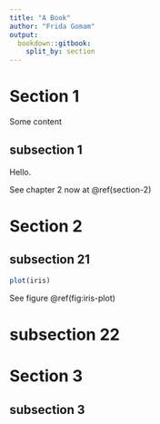 ```yaml
---
title: "A Book"
author: "Frida Gomam"
output:
  bookdown::gitbook:
    split_by: section
---
```


# Section 1

Some content

## subsection 1

Hello.

See chapter 2 now at \@ref(section-2)

# Section 2

## subsection 21 {#sub2}

```r
plot(iris)
```

See figure \@ref(fig:iris-plot)

# subsection 22

# Section 3

## subsection 3
